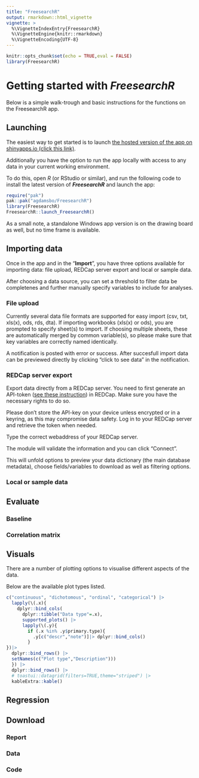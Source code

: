 ```yaml
---
title: "FreesearchR"
output: rmarkdown::html_vignette
vignette: >
  %\VignetteIndexEntry{FreesearchR}
  %\VignetteEngine{knitr::rmarkdown}
  %\VignetteEncoding{UTF-8}
---
```


```r
knitr::opts_chunk$set(echo = TRUE,eval = FALSE)
library(FreesearchR)
```

# Getting started with ***FreesearchR***

Below is a simple walk-trough and basic instructions for the functions on the FreesearchR app.

## Launching

The easiest way to get started is to launch [the hosted version of the app on shinyapps.io (click this link)](https://agdamsbo.shinyapps.io/freesearcheR/).

Additionally you have the option to run the app locally with access to any data in your current working environment.

To do this, open *R* (or RStudio or similar), and run the following code to install the latest version of ***FreesearchR*** and launch the app:

```r
require("pak")
pak::pak("agdamsbo/FreesearchR")
library(FreesearchR)
FreesearchR::launch_FreesearchR()
```

As a small note, a standalone Windows app version is on the drawing board as well, but no time frame is available.

## Importing data

Once in the app and in the "**Import**", you have three options available for importing data: file upload, REDCap server export and local or sample data.

After choosing a data source, you can set a threshold to filter data be completenes and further manually specify variables to include for analyses.

### File upload

Currently several data file formats are supported for easy import (csv, txt, xls(x), ods, rds, dta). If importing workbooks (xls(x) or ods), you are prompted to specify sheet(s) to import. If choosing multiple sheets, these are automatically merged by common variable(s), so please make sure that key variables are correctly named identically.

A notification is posted with error or success. After succesfull import data can be previewed directly by clicking "click to see data" in the notification.

### REDCap server export

Export data directly from a REDCap server. You need to first generate an API-token ([see these instruction](https://confluence.research.cchmc.org/pages/viewpage.action?pageId=50987698)) in REDCap. Make sure you have the necessary rights to do so.

Please don't store the API-key on your device unless encrypted or in a keyring, as this may compromise data safety. Log in to your REDCap server and retrieve the token when needed.

Type the correct webaddress of your REDCap server.

The module will validate the information and you can click "Connect".

This will unfold options to preview your data dictionary (the main database metadata), choose fields/variables to download as well as filtering options.

### Local or sample data

## Evaluate

### Baseline

### Correlation matrix

## Visuals

There are a number of plotting options to visualise different aspects of the data.

Below are the available plot types listed.

```r
c("continuous", "dichotomous", "ordinal", "categorical") |> 
  lapply(\(.x){
    dplyr::bind_cols(
      dplyr::tibble("Data type"=.x),
      supported_plots() |> 
      lapply(\(.y){
        if (.x %in% .y$primary.type){
          .y[c("descr","note")]|> dplyr::bind_cols()
        }
})|> 
  dplyr::bind_rows() |> 
  setNames(c("Plot type","Description")))
  }) |> 
  dplyr::bind_rows() |> 
  # toastui::datagrid(filters=TRUE,theme="striped") |> 
  kableExtra::kable()
```

## Regression

## Download

### Report

### Data

### Code

